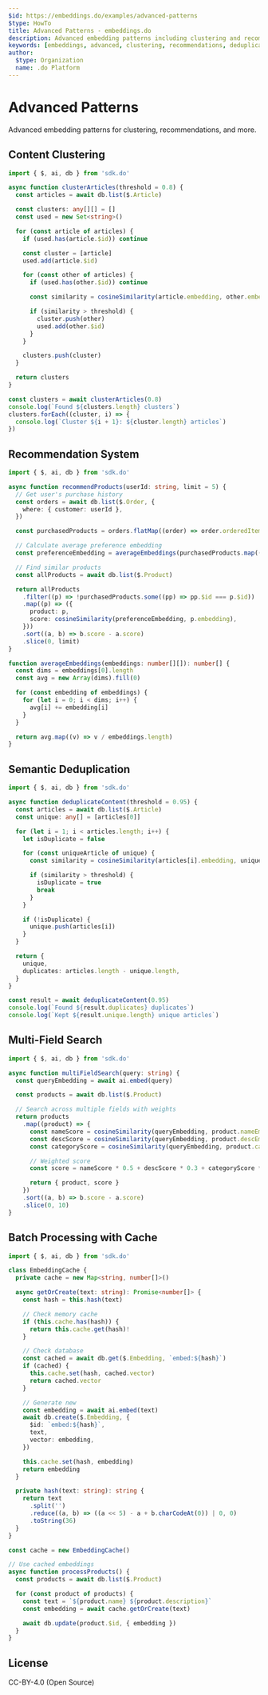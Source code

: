 ```yaml
---
$id: https://embeddings.do/examples/advanced-patterns
$type: HowTo
title: Advanced Patterns - embeddings.do
description: Advanced embedding patterns including clustering and recommendations
keywords: [embeddings, advanced, clustering, recommendations, deduplication]
author:
  $type: Organization
  name: .do Platform
---
```


# Advanced Patterns

Advanced embedding patterns for clustering, recommendations, and more.

## Content Clustering

```typescript
import { $, ai, db } from 'sdk.do'

async function clusterArticles(threshold = 0.8) {
  const articles = await db.list($.Article)

  const clusters: any[][] = []
  const used = new Set<string>()

  for (const article of articles) {
    if (used.has(article.$id)) continue

    const cluster = [article]
    used.add(article.$id)

    for (const other of articles) {
      if (used.has(other.$id)) continue

      const similarity = cosineSimilarity(article.embedding, other.embedding)

      if (similarity > threshold) {
        cluster.push(other)
        used.add(other.$id)
      }
    }

    clusters.push(cluster)
  }

  return clusters
}

const clusters = await clusterArticles(0.8)
console.log(`Found ${clusters.length} clusters`)
clusters.forEach((cluster, i) => {
  console.log(`Cluster ${i + 1}: ${cluster.length} articles`)
})
```

## Recommendation System

```typescript
import { $, ai, db } from 'sdk.do'

async function recommendProducts(userId: string, limit = 5) {
  // Get user's purchase history
  const orders = await db.list($.Order, {
    where: { customer: userId },
  })

  const purchasedProducts = orders.flatMap((order) => order.orderedItem)

  // Calculate average preference embedding
  const preferenceEmbedding = averageEmbeddings(purchasedProducts.map((p) => p.embedding))

  // Find similar products
  const allProducts = await db.list($.Product)

  return allProducts
    .filter((p) => !purchasedProducts.some((pp) => pp.$id === p.$id))
    .map((p) => ({
      product: p,
      score: cosineSimilarity(preferenceEmbedding, p.embedding),
    }))
    .sort((a, b) => b.score - a.score)
    .slice(0, limit)
}

function averageEmbeddings(embeddings: number[][]): number[] {
  const dims = embeddings[0].length
  const avg = new Array(dims).fill(0)

  for (const embedding of embeddings) {
    for (let i = 0; i < dims; i++) {
      avg[i] += embedding[i]
    }
  }

  return avg.map((v) => v / embeddings.length)
}
```

## Semantic Deduplication

```typescript
import { $, ai, db } from 'sdk.do'

async function deduplicateContent(threshold = 0.95) {
  const articles = await db.list($.Article)
  const unique: any[] = [articles[0]]

  for (let i = 1; i < articles.length; i++) {
    let isDuplicate = false

    for (const uniqueArticle of unique) {
      const similarity = cosineSimilarity(articles[i].embedding, uniqueArticle.embedding)

      if (similarity > threshold) {
        isDuplicate = true
        break
      }
    }

    if (!isDuplicate) {
      unique.push(articles[i])
    }
  }

  return {
    unique,
    duplicates: articles.length - unique.length,
  }
}

const result = await deduplicateContent(0.95)
console.log(`Found ${result.duplicates} duplicates`)
console.log(`Kept ${result.unique.length} unique articles`)
```

## Multi-Field Search

```typescript
import { $, ai, db } from 'sdk.do'

async function multiFieldSearch(query: string) {
  const queryEmbedding = await ai.embed(query)

  const products = await db.list($.Product)

  // Search across multiple fields with weights
  return products
    .map((product) => {
      const nameScore = cosineSimilarity(queryEmbedding, product.nameEmbedding)
      const descScore = cosineSimilarity(queryEmbedding, product.descEmbedding)
      const categoryScore = cosineSimilarity(queryEmbedding, product.categoryEmbedding)

      // Weighted score
      const score = nameScore * 0.5 + descScore * 0.3 + categoryScore * 0.2

      return { product, score }
    })
    .sort((a, b) => b.score - a.score)
    .slice(0, 10)
}
```

## Batch Processing with Cache

```typescript
import { $, ai, db } from 'sdk.do'

class EmbeddingCache {
  private cache = new Map<string, number[]>()

  async getOrCreate(text: string): Promise<number[]> {
    const hash = this.hash(text)

    // Check memory cache
    if (this.cache.has(hash)) {
      return this.cache.get(hash)!
    }

    // Check database
    const cached = await db.get($.Embedding, `embed:${hash}`)
    if (cached) {
      this.cache.set(hash, cached.vector)
      return cached.vector
    }

    // Generate new
    const embedding = await ai.embed(text)
    await db.create($.Embedding, {
      $id: `embed:${hash}`,
      text,
      vector: embedding,
    })

    this.cache.set(hash, embedding)
    return embedding
  }

  private hash(text: string): string {
    return text
      .split('')
      .reduce((a, b) => ((a << 5) - a + b.charCodeAt(0)) | 0, 0)
      .toString(36)
  }
}

const cache = new EmbeddingCache()

// Use cached embeddings
async function processProducts() {
  const products = await db.list($.Product)

  for (const product of products) {
    const text = `${product.name} ${product.description}`
    const embedding = await cache.getOrCreate(text)

    await db.update(product.$id, { embedding })
  }
}
```

## License

CC-BY-4.0 (Open Source)
